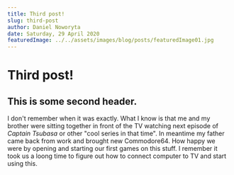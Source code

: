 ```yaml
---
title: Third post!
slug: third-post
author: Daniel Noworyta
date: Saturday, 29 April 2020
featuredImage: ../../assets/images/blog/posts/featuredImage01.jpg
---
```


# Third post!

## This is some second header.

I don't remember when it was exactly. What I know is that me and my brother were sitting together in front of the TV watching next episode of _Captain Tsubasa_ or other "cool series in that time". In meantime my father came back from work and brought new Commodore64. How happy we were by opening and starting our first games on this stuff. I remember it took us a loong time to figure out how to connect computer to TV and start using this.
